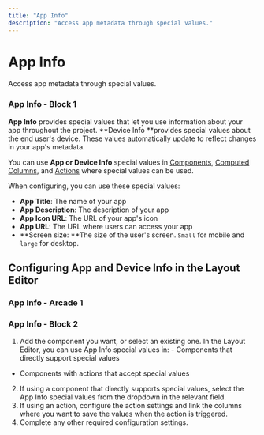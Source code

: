 ```yaml
---
title: "App Info"
description: "Access app metadata through special values."
---
```


# App Info

Access app metadata through special values.

### App Info - Block 1

**App Info** provides special values that let you use information about your app throughout the project. **Device Info **provides special values about the end user's device. These values automatically update to reflect changes in your app's metadata.

You can use **App or Device Info** special values in [Components](/essentials/components), [Computed Columns](/automation/computed-columns), and [Actions](/getting-started/introduction-to-actions) where special values can be used.

When configuring, you can use these special values:

- **App Title**: The name of your app
- **App Description**: The description of your app
- **App Icon URL**: The URL of your app's icon
- **App URL**: The URL where users can access your app
- **Screen size: **The size of the user's screen. `Small` for mobile and `large` for desktop.

## Configuring App and Device Info in the Layout Editor



### App Info - Arcade 1

### App Info - Block 2

1. Add the component you want, or select an existing one. In the Layout Editor, you can use App Info special values in: - Components that directly support special values
- Components with actions that accept special values
2. If using a component that directly supports special values, select the App Info special values from the dropdown in the relevant field.
3. If using an action, configure the action settings and link the columns where you want to save the values when the action is triggered.
4. Complete any other required configuration settings.



